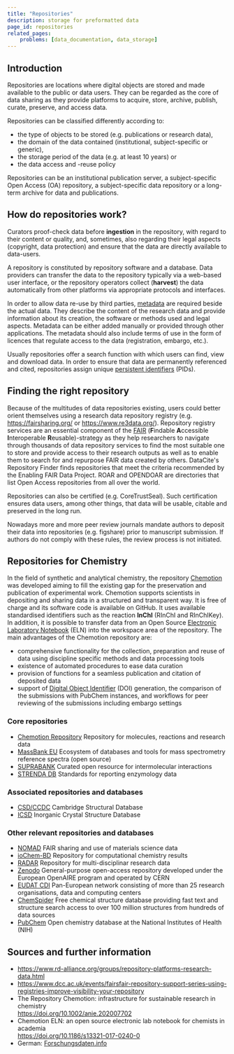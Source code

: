 ```yaml
---
title: "Repositories"
description: storage for preformatted data
page_id: repositories
related_pages:
	problems: [data_documentation, data_storage]
---
```


## Introduction

Repositories are locations where digital objects are stored and made available to the public or data users. They can be regarded as the core of data sharing as they provide platforms to acquire, store, archive, publish, curate, preserve, and access data.

Repositories can be classified differently according to:

- the type of objects to be stored (e.g. publications or research data),
- the domain of the data contained (institutional, subject-specific or generic),
- the storage period of the data (e.g. at least 10 years) or
- the data access and -reuse policy

Repositories can be an institutional publication server, a subject-specific Open Access (OA) repository, a subject-specific data repository or a long-term archive for data and publications.

## How do repositories work?

Curators proof-check data before **ingestion** in the repository, with regard to their content or quality, and, sometimes, also regarding their legal aspects (copyright, data protection) and ensure that the data are directly available to data-users.

A repository is constituted by repository software and a database. Data providers can transfer the data to the repository typically via a web-based user interface, or the repository operators collect (**harvest**) the data automatically from other platforms via appropriate protocols and interfaces.

In order to allow data re-use by third parties, [metadata](/docs/topics/metadata) are required beside the actual data. They describe the content of the research data and provide information about its creation, the software or methods used and legal aspects. Metadata can be either added manually or provided through other applications. The metadata should also include terms of use in the form of licences that regulate access to the data (registration, embargo, etc.).

Usually repositories offer a search function with which users can find, view and download data. In order to ensure that data are permanently referenced and cited, repositories assign unique [persistent identifiers](/docs/topics/pid) (PIDs). 

## Finding the right repository

Because of the multitudes of data repositories existing, users could better orient themselves using a research data repository registry (e.g. https://fairsharing.org/ or https://www.re3data.org/). Repository registry services are an essential component of the [FAIR](/docs/topics/fair) (**F**indable **A**ccessible **I**nteroperable **R**eusable)-strategy as they help researchers to navigate through thousands of data repository services to find the most suitable one to store and provide access to their research outputs as well as to enable them to search for and repurpose FAIR data created by others. DataCite's Repository Finder finds repositories that meet the criteria recommended by the Enabling FAIR Data Project. ROAR and OPENDOAR are directories that list Open Access repositories from all over the world.

Repositories can also be certified (e.g. CoreTrustSeal). Such certification ensures data users, among other things, that data will be usable, citable and preserved in the long run. 

Nowadays more and more peer review journals mandate authors to deposit their data into repositories (e.g. figshare) prior to manuscript submission. If authors do not comply with these rules, the review process is not initiated.

## Repositories for Chemistry

In the field of synthetic and analytical chemistry, the repository [Chemotion](https://www.chemotion-repository.net/welcome) was developed aiming to fill the existing gap for the preservation and publication of experimental work. Chemotion supports scientists in depositing and sharing data in a structured and transparent way. It is free of charge and its software code is available on GitHub. It uses available standardised identifiers such as the reaction **InChI** (RInChI and RInChIKey). In addition, it is possible to transfer data from an Open Source [Electronic Laboratory Notebook](/docs/topics/eln) (ELN) into the workspace area of the repository. The main advantages of the Chemotion repository are:

- comprehensive functionality for the collection, preparation and reuse of data using discipline specific methods and data processing tools
- existence of automated procedures to ease data curation
- provision of functions for a seamless publication and citation of deposited data
- support of [Digital Object Identifier](/docs/topics/pid) (DOI) generation, the comparison of the submissions with PubChem instances, and workflows for peer reviewing of the submissions including embargo settings

### Core repositories

- [Chemotion Repository](https://www.chemotion-repository.net/welcome) Repository for molecules, reactions and research data 
- [MassBank EU](https://massbank.eu/MassBank/) Ecosystem of databases and tools for mass spectrometry reference spectra (open source)
- [SUPRABANK](https://suprabank.org/) Curated open resource for intermolecular interactions
- [STRENDA DB](https://www.beilstein-strenda-db.org/) Standards for reporting enzymology data

### Associated repositories and databases 

- [CSD/CCDC](https://www.ccdc.cam.ac.uk/) Cambridge Structural Database 
- [ICSD](https://icsd.fiz-karlsruhe.de/index.xhtml;jsessionid=0C3EFEDF8A88E145B9C25B0935E0E0EF) Inorganic Crystal Structure Database

### Other relevant repositories and databases

- [NOMAD](https://nomad-lab.eu/) FAIR sharing and use of materials science data 
- [ioChem-BD](https://www.iochem-bd.org/) Repository for computational chemistry results 
- [RADAR](https://www.radar-service.eu/radar/en/home) Repository for multi-disciplinar research data 
- [Zenodo](https://zenodo.org/) General-purpose open-access repository developed under the European OpenAIRE program and operated by CERN
- [EUDAT CDI](https://www.eudat.eu/) Pan-European network consisting of more than 25 research organisations, data and computing centers
- [ChemSpider](https://www.chemspider.com/) Free chemical structure database providing fast text and structure search access to over 100 million structures from hundreds of data sources
- [PubChem](https://pubchem.ncbi.nlm.nih.gov/) Open chemistry database at the National Institutes of Health (NIH)

## Sources and further information
- https://www.rd-alliance.org/groups/repository-platforms-research-data.html
- https://www.dcc.ac.uk/events/fairsfair-repository-support-series-using-registries-improve-visibility-your-repository
- The Repository Chemotion: infrastructure for sustainable research in chemistry<br/>https://doi.org/10.1002/anie.202007702
- Chemotion ELN: an open source electronic lab notebook for chemists in academia<br/>https://doi.org/10.1186/s13321-017-0240-0
- German: [Forschungsdaten.info](https://www.forschungsdaten.info/themen/veroeffentlichen-und-archivieren/repositorien/)
